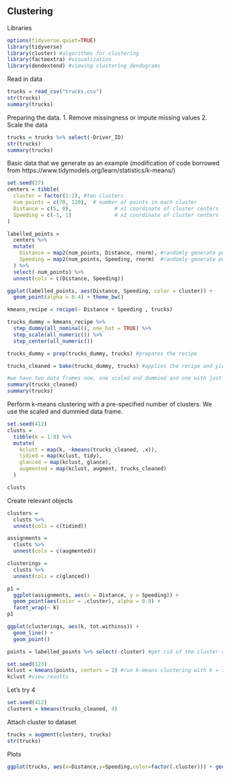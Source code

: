 ## Clustering  

Libraries
```{r}
options(tidyverse.quiet=TRUE)
library(tidyverse)
library(cluster) #algorithms for clustering
library(factoextra) #visualization
library(dendextend) #viewing clustering dendograms
```


Read in data
```{r}
trucks = read_csv("trucks.csv")
str(trucks)
summary(trucks)
```
Preparing the data.
1. Remove missingness or impute missing values
2.  Scale the data

```{r}
trucks = trucks %>% select(-Driver_ID) 
str(trucks)
summary(trucks)
```

Basic data that we generate as an example (modification of code borrowed from https://www.tidymodels.org/learn/statistics/k-means/)

```{r}
set.seed(27)
centers = tibble(
  cluster = factor(1:2), #two clusters
  num_points = c(70, 120),  # number of points in each cluster
  Distance = c(5, 0),              # x1 coordinate of cluster centers
  Speeding = c(-1, 1)              # x2 coordinate of cluster centers
)

labelled_points = 
  centers %>%
  mutate(
    Distance = map2(num_points, Distance, rnorm), #randomly generate points for each cluster for x1
    Speeding = map2(num_points, Speeding, rnorm)  #randomly generate points for each cluster for x2
  ) %>% 
  select(-num_points) %>% 
  unnest(cols = c(Distance, Speeding))

ggplot(labelled_points, aes(Distance, Speeding, color = cluster)) +
  geom_point(alpha = 0.4) + theme_bw()
```


```{r}
kmeans_recipe = recipe(~ Distance + Speeding , trucks) 

trucks_dummy = kmeans_recipe %>% 
  step_dummy(all_nominal(), one_hot = TRUE) %>%
  step_scale(all_numeric()) %>%
  step_center(all_numeric()) 

trucks_dummy = prep(trucks_dummy, trucks) #prepares the recipe

trucks_cleaned = bake(trucks_dummy, trucks) #applies the recipe and yields a data frame
```

```{r}
#we have two data frames now, one scaled and dummied and one with just row-wise deletion of missingness
summary(trucks_cleaned)
summary(trucks)
```
Perform k-means clustering with a pre-specified number of clusters. We use the scaled and dummied data frame. 

```{r}
set.seed(412)
clusts = 
  tibble(k = 1:8) %>%
  mutate(
    kclust = map(k, ~kmeans(trucks_cleaned, .x)),
    tidied = map(kclust, tidy),
    glanced = map(kclust, glance),
    augmented = map(kclust, augment, trucks_cleaned)
  )

clusts
```
Create relevant objects 
```{r}
clusters = 
  clusts %>%
  unnest(cols = c(tidied))

assignments = 
  clusts %>% 
  unnest(cols = c(augmented))

clusterings = 
  clusts %>%
  unnest(cols = c(glanced))
```

```{r}
p1 = 
  ggplot(assignments, aes(x = Distance, y = Speeding)) +
  geom_point(aes(color = .cluster), alpha = 0.8) + 
  facet_wrap(~ k)
p1
```
```{r}
ggplot(clusterings, aes(k, tot.withinss)) +
  geom_line() +
  geom_point()
```


```{r}
points = labelled_points %>% select(-cluster) #get rid of the cluster column

set.seed(123)
kclust = kmeans(points, centers = 2) #run k-means clustering with k = 3
kclust #view results
```


Let's try 4
```{r}
set.seed(412)
clusters = kmeans(trucks_cleaned, 4)
```

Attach cluster to dataset
```{r}
trucks = augment(clusters, trucks)
str(trucks)
```

Plots
```{r}
ggplot(trucks, aes(x=Distance,y=Speeding,color=factor(.cluster))) + geom_point() + facet_wrap(~factor(Speeding))
```





